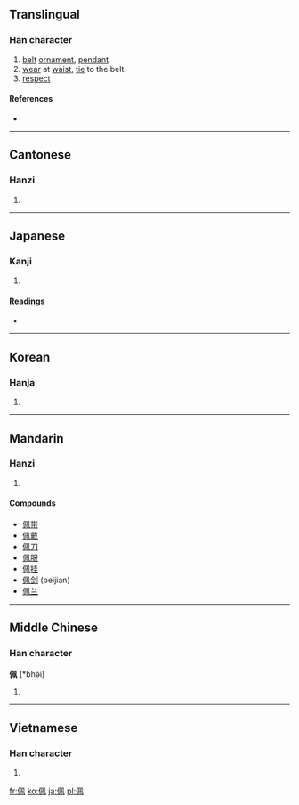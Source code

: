 ==Translingual==

===Han character===
{{Han char|rn=9|rad=人|as=06|sn=8|four=2721<sub>0</sub>|canj=人竹弓月 (OHNB)}}

# [[belt]] [[ornament]], [[pendant]]
# [[wear]] at [[waist]], [[tie]] to the belt
# [[respect]]

====References====
* {{Han ref|kx=0100.040|dkj=00543|dj=0211.170|hdz=10150.070|uh=4F69|ud=20329|bh=A8D8|bd=43224}}

----

==Cantonese==

===Hanzi===
{{yue-hanzi|jyut=|y=pui3}}

# {{defn|Cantonese|sort=人06}}

----

==Japanese==

===Kanji===
{{ja-kanji|grade=|rs=人06}}

# {{defn|Japanese|sort=人06}}

====Readings====
* {{ja-readings|on=[[はい]] (hai)|kun=[[おびだま]] (obidama), [[おびる]] (obiru)}}

----

==Korean==

===Hanja===
{{ko-hanja|hangeul=패|rv=pae|mr=p'ae}}

# {{defn|Korean|sort=人06}}

----

==Mandarin==

===Hanzi===
{{cmn-hanzi|pin=[[pèi]] ([[pei4]])|wg=p'ei<sup>4</sup>}}

# {{defn|Mandarin|sort=人06}}

====Compounds====
* [[佩带]]
* [[佩戴]]
* [[佩刀]]
* [[佩服]]
* [[佩挂]]
* [[佩剑]] (peijian)
* [[佩兰]]

----

==Middle Chinese==

===Han character===
'''佩''' (*bhə̀i)<!--Note: asterisk indicates that this character appears more than four times in the Tang Dynasty corpus of literature-->

# {{defn|Middle Chinese|sort=人06}}

----

==Vietnamese==

===Han character===
{{vi-hantu|[[bội]]|rs=人06}}

# {{defn|Vietnamese|sort=人06}}

[[fr:佩]]
[[ko:佩]]
[[ja:佩]]
[[pl:佩]]
